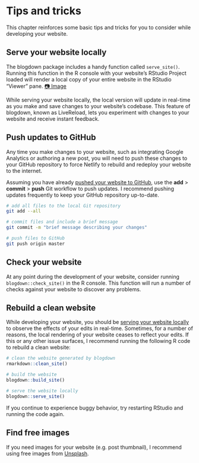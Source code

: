 # Tips and tricks {#tips-tricks}

This chapter reinforces some basic tips and tricks for you to consider while developing your website.

## Serve your website locally {#serve-local}

The blogdown package includes a handy function called `serve_site()`. Running this function in the R console with your website's RStudio Project loaded will render a local copy of your entire website in the RStudio "Viewer" pane. [📷 Image](https://i.imgur.com/oxZgeqM.png){target="blank"}

While serving your website locally, the local version will update in real-time as you make and save changes to your website's codebase. This feature of blogdown, known as LiveReload, lets you experiment with changes to your website and receive instant feedback.

## Push updates to GitHub

Any time you make changes to your website, such as integrating Google Analytics or authoring a new post, you will need to push these changes to your GitHub repository to force Netlify to rebuild and redeploy your website to the internet.

Assuming you have already [pushed your website to GitHub](#initial-push){target="blank"}, use the **add** > **commit** > **push** Git workflow to push updates. I recommend pushing updates frequently to keep your GitHub repository up-to-date.

```bash
# add all files to the local Git repository
git add --all

# commit files and include a brief message
git commit -m "brief message describing your changes"

# push files to GitHub
git push origin master
```

## Check your website

At any point during the development of your website, consider running `blogdown::check_site()` in the R console. This function will run a number of checks against your website to discover any problems.

## Rebuild a clean website

While developing your website, you should be [serving your website locally](#serve-local){target="blank"} to observe the effects of your edits in real-time. Sometimes, for a number of reasons, the local rendering of your website ceases to reflect your edits. If this or any other issue surfaces, I recommend running the following R code to rebuild a clean website:

```r
# clean the website generated by blogdown
rmarkdown::clean_site()

# build the website
blogdown::build_site()

# serve the website locally
blogdown::serve_site()
```

If you continue to experience buggy behavior, try restarting RStudio and running the code again.

## Find free images

If you need images for your website (e.g. post thumbnail), I recommend using free images from [Unsplash](https://unsplash.com/){target="blank"}. 
